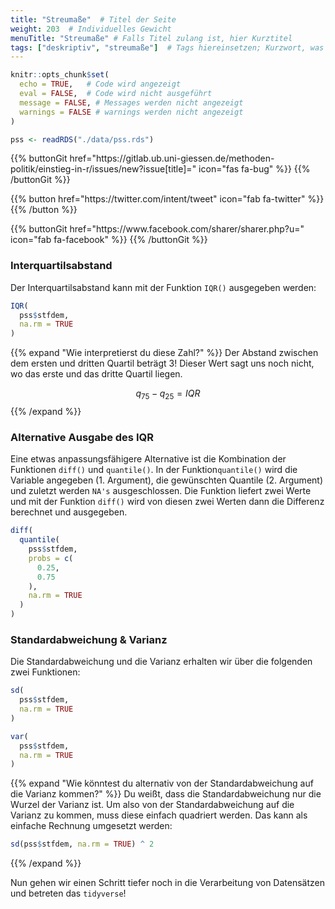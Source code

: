 ```yaml
---
title: "Streumaße"  # Titel der Seite
weight: 203  # Individuelles Gewicht 
menuTitle: "Streumaße" # Falls Titel zulang ist, hier Kurztitel
tags: ["deskriptiv", "streumaße"]  # Tags hiereinsetzen; Kurzwort, was auf der Seite passsiert
---
```

```r
knitr::opts_chunk$set(
  echo = TRUE,   # Code wird angezeigt
  eval = FALSE,  # Code wird nicht ausgeführt
  message = FALSE, # Messages werden nicht angezeigt
  warnings = FALSE # warnings werden nicht angezeigt
)

pss <- readRDS("./data/pss.rds")   
```

{{% buttonGit href=\"https\:\/\/gitlab.ub.uni-giessen.de\/methoden-politik\/einstieg-in-r\/issues\/new?issue[title]=\" icon=\"fas fa-bug\" %}} {{% /buttonGit %}} 

{{% button href=\"https\:\/\/twitter.com\/intent\/tweet\" icon=\"fab fa-twitter\" %}} {{% /button %}}

{{% buttonGit href=\"https\:\/\/www.facebook.com\/sharer\/sharer.php?u=\" icon=\"fab fa-facebook\" %}} {{% /buttonGit %}}

### Interquartilsabstand{.tabset .tabset-fade}
Der Interquartilsabstand kann mit der Funktion `IQR()` ausgegeben werden:
```r
IQR(
  pss$stfdem, 
  na.rm = TRUE
)
```

{{% expand \"Wie interpretierst du diese Zahl?\" %}}
Der Abstand zwischen dem ersten und dritten Quartil beträgt 3! Dieser Wert sagt uns noch nicht, wo das erste und das dritte Quartil liegen.

$$q_{75} - q_{25} = IQR$$
{{% /expand %}}

### Alternative Ausgabe des IQR
Eine etwas anpassungsfähigere Alternative ist die Kombination der Funktionen `diff()` und `quantile()`. In der Funktion`quantile()` wird die Variable angegeben ($1.$ Argument), die gewünschten Quantile ($2.$ Argument) und zuletzt werden `NA's` ausgeschlossen. Die Funktion liefert zwei Werte und mit der Funktion `diff()` wird von diesen zwei Werten dann die Differenz berechnet und ausgegeben.
```r
diff(
  quantile(
    pss$stfdem, 
    probs = c(
      0.25,
      0.75
    ),  
    na.rm = TRUE
  )
)   
```

### Standardabweichung & Varianz
Die Standardabweichung und die Varianz erhalten wir über die folgenden zwei Funktionen:
```r
sd(
  pss$stfdem, 
  na.rm = TRUE
)

var(
  pss$stfdem, 
  na.rm = TRUE
)
```

{{% expand \"Wie könntest du alternativ von der Standardabweichung auf die Varianz kommen?\" %}}
Du weißt, dass die Standardabweichung nur die Wurzel der Varianz ist. Um also von der Standardabweichung auf die Varianz zu kommen, muss diese einfach quadriert werden. Das kann als einfache Rechnung umgesetzt werden:

```R
sd(pss$stfdem, na.rm = TRUE) ^ 2
```

{{% /expand %}}

Nun gehen wir einen Schritt tiefer noch in die Verarbeitung von Datensätzen und betreten das `tidyverse`!
